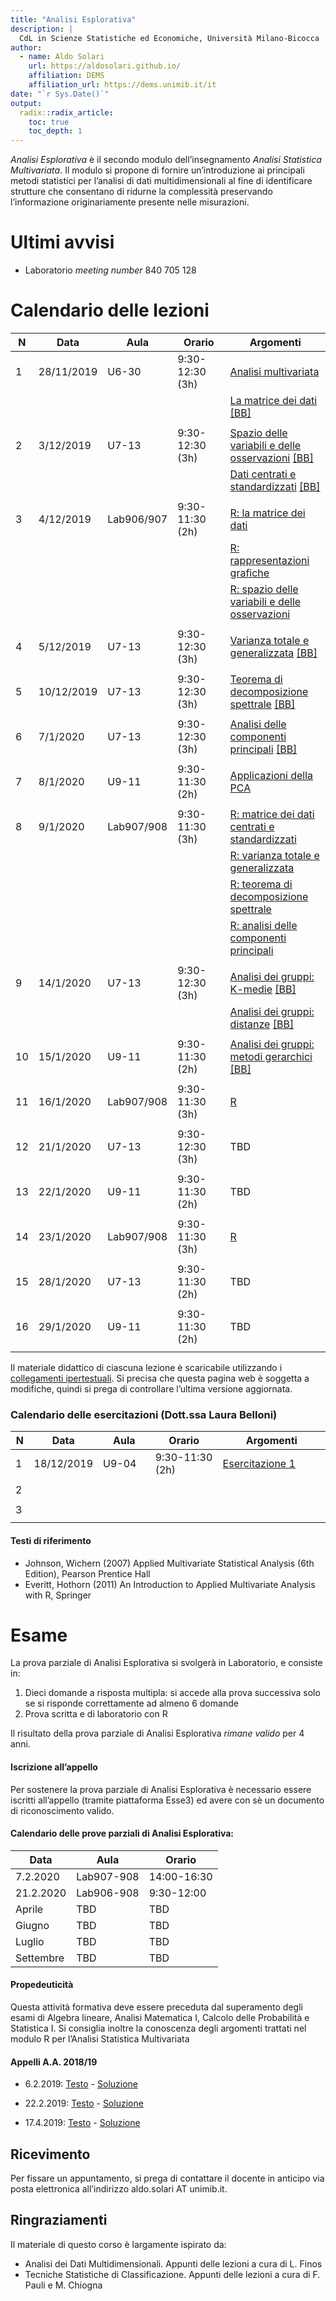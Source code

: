 ```yaml
---
title: "Analisi Esplorativa"
description: |
  CdL in Scienze Statistiche ed Economiche, Università Milano-Bicocca 
author:
  - name: Aldo Solari
    url: https://aldosolari.github.io/
    affiliation: DEMS
    affiliation_url: https://dems.unimib.it/it
date: "`r Sys.Date()`"
output:
  radix::radix_article:
    toc: true
    toc_depth: 1
---
```


_Analisi Esplorativa_ è il secondo modulo dell'insegnamento _Analisi Statistica Multivariata_. 
Il modulo si propone di fornire un'introduzione ai principali metodi statistici per l'analisi di dati multidimensionali al fine di identificare strutture che consentano di ridurne la complessità preservando l'informazione originariamente presente nelle misurazioni.

# Ultimi avvisi

* Laboratorio *meeting number* 840 705 128

# Calendario delle lezioni

| N | Data | Aula | Orario | Argomenti | 
|-|-|---|----|------|
| 1 | 28/11/2019 | U6-30 | 9:30-12:30 (3h) | [Analisi multivariata](docs/slides/1_multi.pdf) |
| |  |  |  | [La matrice dei dati](docs/slides/2_dati.pdf) [[BB]](docs/blackboard/2_datiBB.pdf) |
||||||
| 2 | 3/12/2019 | U7-13 | 9:30-12:30 (3h) | [Spazio delle variabili e delle osservazioni](docs/slides/4_spazi.pdf) [[BB]](docs/blackboard/4_spaziBB.pdf) |
| |  |  |  | [Dati centrati e standardizzati](docs/slides/5_fmatr.pdf) [[BB]](docs/blackboard/5_fmatrBB.pdf) |
||||||
| 3 | 4/12/2019 | Lab906/907 | 9:30-11:30 (2h) | [R: la matrice dei dati ](docs/labs/2_dati.html) |
| |  |  |  | [R: rappresentazioni grafiche](docs/labs/3_rapgraf.html) |
| |  |  |  | [R: spazio delle variabili e delle osservazioni](docs/labs/4_spazi.html) |
||||||
| 4 | 5/12/2019 | U7-13 | 9:30-12:30 (3h) | [Varianza totale e generalizzata](docs/slides/6_varianze.pdf) [[BB]](docs/blackboard/6_varianzeBB.pdf) |
||||||
| 5 | 10/12/2019 | U7-13 | 9:30-12:30 (3h) | [Teorema di decomposizione spettrale](docs/slides/7_spectral.pdf) [[BB]](docs/blackboard/7_spectralBB.pdf) |
||||||
| 6 | 7/1/2020 | U7-13 | 9:30-12:30 (3h) | [Analisi delle componenti principali](docs/slides/8_pca.pdf) [[BB]](docs/blackboard/8_pcaBB.pdf) |
||||||
| 7 | 8/1/2020 | U9-11 | 9:30-11:30 (2h) | [Applicazioni della PCA](docs/slides/9_pca2.pdf)  |
||||||
| 8 | 9/1/2020 | Lab907/908 | 9:30-11:30 (3h) | [R: matrice dei dati centrati e standardizzati](docs/labs/5_fmatr.html) |
||||| [R: varianza totale e generalizzata](docs/labs/6_varianze.html) |
||||| [R: teorema di decomposizione spettrale](docs/labs/7_spectral.html) |
||||| [R: analisi delle componenti principali](docs/labs/8_pca.html) |
||||||
| 9 | 14/1/2020 | U7-13 | 9:30-12:30 (3h) | [Analisi dei gruppi: K-medie](docs/slides/10_kmeans.pdf) [[BB]](docs/blackboard/10_kmeansBB.pdf) |
|  |  |  |  | [Analisi dei gruppi: distanze](docs/slides/11_dist.pdf) [[BB]](docs/blackboard/11_distBB.pdf) |
||||||
| 10 | 15/1/2020 | U9-11 | 9:30-11:30 (2h) | [Analisi dei gruppi: metodi gerarchici](docs/slides/12_hclust.pdf) [[BB]](docs/blackboard/12_hclustBB.pdf) |
||||||
| 11 | 16/1/2020 | Lab907/908 | 9:30-11:30 (3h) | [R]() |
||||||
| 12 | 21/1/2020 | U7-13 | 9:30-12:30 (3h) | TBD |
||||||
| 13 | 22/1/2020 | U9-11 | 9:30-11:30 (2h) | TBD |
||||||
| 14 | 23/1/2020 | Lab907/908 | 9:30-11:30 (3h) | [R]() |
||||||
| 15 | 28/1/2020 | U7-13 | 9:30-11:30 (2h) | TBD |
||||||
| 16 | 29/1/2020 | U9-11 | 9:30-11:30 (2h) | TBD |
||||||


Il materiale didattico di ciascuna lezione è scaricabile utilizzando i [collegamenti ipertestuali](). Si precisa che questa pagina web è soggetta a modifiche, quindi si prega di controllare l'ultima versione aggiornata.

### Calendario delle esercitazioni (Dott.ssa Laura Belloni)

| N | Data | Aula | Orario | Argomenti | 
|-|-|---|----|------|
| 1 | 18/12/2019 | U9-04 | 9:30-11:30 (2h) | [Esercitazione 1](docs/exe/1_exe.pdf) |
||||||
| 2 |  | |  | |
||||||
| 3 |  | |  | |
||||||




#### Testi di riferimento

* Johnson, Wichern (2007) Applied Multivariate Statistical Analysis (6th Edition), Pearson Prentice Hall
* Everitt, Hothorn (2011) An Introduction to Applied Multivariate Analysis with R, Springer

# Esame

La prova parziale di Analisi Esplorativa si svolgerà in Laboratorio, e consiste in:

1. Dieci domande a risposta multipla: si accede alla prova successiva solo se si risponde correttamente ad almeno 6 domande
2. Prova scritta e di laboratorio con R 

Il risultato della prova parziale di Analisi Esplorativa _rimane valido_ per 4 anni. 

#### Iscrizione all'appello

Per sostenere la prova parziale di Analisi Esplorativa è necessario essere iscritti all'appello (tramite piattaforma Esse3) ed avere con sè un documento di riconoscimento valido. 

#### Calendario delle prove parziali di Analisi Esplorativa:

| Data | Aula | Orario |
|----|----|----|
| 7.2.2020 | Lab907-908 | 14:00-16:30 |
| 21.2.2020 | Lab906-908 | 9:30-12:00 |
| Aprile | TBD | TBD |
| Giugno | TBD | TBD |
| Luglio | TBD | TBD |
| Settembre | TBD | TBD |

#### Propedeuticità

Questa attività formativa deve essere preceduta dal superamento degli esami di Algebra lineare, Analisi Matematica I, Calcolo delle Probabilità e Statistica I. Si consiglia inoltre la conoscenza degli argomenti trattati nel modulo R per l'Analisi Statistica Multivariata


#### Appelli A.A. 2018/19

* 6.2.2019: [Testo](docs/esami/AE060219/testo_AE060219.pdf) - [Soluzione](docs/esami/AE060219/soluzione_AE060219.pdf)

* 22.2.2019: [Testo](docs/esami/AE220219/testo_AE220219.pdf) - [Soluzione](docs/esami/AE220219/soluzione_AE220219.pdf)

* 17.4.2019: [Testo](docs/esami/AE170419/testo_AE170419.pdf) - [Soluzione](docs/esami/AE170419/soluzione_AE170419.pdf)

## Ricevimento {.appendix}

Per fissare un appuntamento, si prega di contattare il docente in anticipo via posta elettronica all'indirizzo aldo.solari AT unimib.it. 


## Ringraziamenti {.appendix}

Il materiale di questo corso è largamente ispirato da:

* Analisi dei Dati Multidimensionali. Appunti delle lezioni a cura di L. Finos
* Tecniche Statistiche di Classificazione. Appunti delle lezioni a cura di F. Pauli e M. Chiogna




